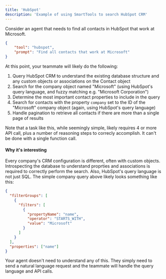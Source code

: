 ```yaml
---
title: 'HubSpot'
description: 'Example of using SmartTools to search HubSpot CRM'
---
```


Consider an agent that needs to find all contacts in HubSpot that work at Microsoft.

```json
{
    "tool": "hubspot",
    "prompt": "Find all contacts that work at Microsoft"
}
```

At this point, your teammate will likely do the following:

1. Query HubSpot CRM to understand the existing database structure and any custom objects or associations on the Contact object
2. Search for the company object named "Microsoft" (using HubSpot's query language, and fuzzy matching e.g. "Microsoft Corporation")
3. Determine the most important contact properties to include in the query
4. Search for contacts with the property `company` set to the ID of the "Microsoft" company object (again, using HubSpot's query language)
5. Handle pagination to retrieve all contacts if there are more than a single page of results

Note that a task like this, while seemingly simple, likely requires 4 or more API call, plus a number of reasoning steps to correcly accomplish. It can't be done with a single function call.

#### Why it's interesting

Every company's CRM configuration is different, often with custom objects. Introspecting the database to understand proprties and associations is required to correctly perform the search. Also, HubSpot's query language is not just SQL. The simple company query above likely looks something like this:

```json
{
  "filterGroups": [
    {
      "filters": [
        {
          "propertyName": "name",
          "operator": "STARTS_WITH",
          "value": "Microsoft"
        }
      ]
    }
  ],
  "properties": ["name"]
}
```

Your agent doesn't need to understand any of this. They simply need to send a natural language request and the teammate will handle the query language and API calls.
